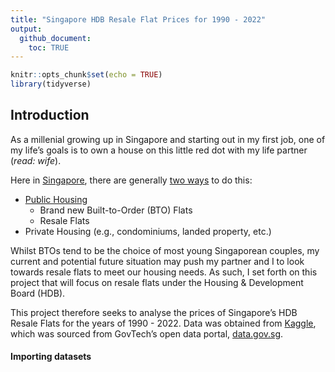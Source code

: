 ```yaml
---
title: "Singapore HDB Resale Flat Prices for 1990 - 2022"
output: 
  github_document:
    toc: TRUE
---
```


```r
knitr::opts_chunk$set(echo = TRUE)
library(tidyverse)
```

## Introduction

As a millenial growing up in Singapore and starting out in my first job, one of my life's goals is to own a house on this little red dot with my life partner (*read: wife*). 

Here in [Singapore](https://en.wikipedia.org/wiki/Singapore), there are generally [two ways](https://www.propertyguru.com.sg/property-guides/the-different-types-of-housing-in-singapore-9916) to do this:

- [Public Housing](https://www.hdb.gov.sg/about-us/our-role/public-housing-a-singapore-icon)
  - Brand new Built-to-Order (BTO) Flats
  - Resale Flats
- Private Housing (e.g., condominiums, landed property, etc.)

Whilst BTOs tend to be the choice of most young Singaporean couples, my current and potential future situation may push my partner and I to look towards resale flats to meet our housing needs. As such, I set forth on this project that will focus on resale flats under the Housing & Development Board (HDB).

This project therefore seeks to analyse the prices of Singapore's HDB Resale Flats for the years of 1990 - 2022. Data was obtained from [Kaggle](https://www.kaggle.com/datasets/syrahmadi/resale-hdb-flat-prices-2000-2022), which was sourced from GovTech's open data portal, [data.gov.sg](https://data.gov.sg/dataset/resale-flat-prices).

#### Importing datasets

```r

```

